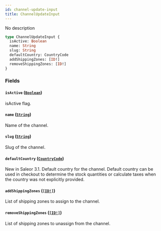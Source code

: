 ```yaml
---
id: channel-update-input
title: ChannelUpdateInput
---
```


No description

```graphql
type ChannelUpdateInput {
  isActive: Boolean
  name: String
  slug: String
  defaultCountry: CountryCode
  addShippingZones: [ID!]
  removeShippingZones: [ID!]
}
```

### Fields

#### `isActive` ([`Boolean`](../../../developer/api-reference/scalars/boolean))

isActive flag.

#### `name` ([`String`](../../../developer/api-reference/scalars/string))

Name of the channel.

#### `slug` ([`String`](../../../developer/api-reference/scalars/string))

Slug of the channel.

#### `defaultCountry` ([`CountryCode`](../../../developer/api-reference/enums/country-code))

New in Saleor 3.1. Default country for the channel. Default country can be used in checkout to determine the stock quantities or calculate taxes when the country was not explicitly provided.

#### `addShippingZones` ([`[ID!]`](../../../developer/api-reference/scalars/id))

List of shipping zones to assign to the channel.

#### `removeShippingZones` ([`[ID!]`](../../../developer/api-reference/scalars/id))

List of shipping zones to unassign from the channel.
